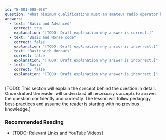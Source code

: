 ```yaml
---
id: "B-001-008-008"
question: "What minimum qualifications must an amateur radio operator hold to remotely operate a transmitter, including changing frequency, emission mode or output power?"
answers:
  - text: "Basic and Advanced"
    correct: true
    explanation: "[TODO: Draft explanation why answer is correct.]"
  - text: "Basic and Morse code"
    correct: false
    explanation: "[TODO: Draft explanation why answer is incorrect.]"
  - text: "Basic with Honours"
    correct: false
    explanation: "[TODO: Draft explanation why answer is incorrect.]"
  - text: "Basic"
    correct: false
    explanation: "[TODO: Draft explanation why answer is incorrect.]"
---
```


[TODO: This section will explain the concept behind the question in detail. Once drafted the reader will understand all necessary concepts to answer the question confidently and correctly. The lesson will follow pedagogy best-practices and assume the reader is starting with no previous knowledge.]

### Recommended Reading

- [TODO: Relevant Links and YouTube Videos]
